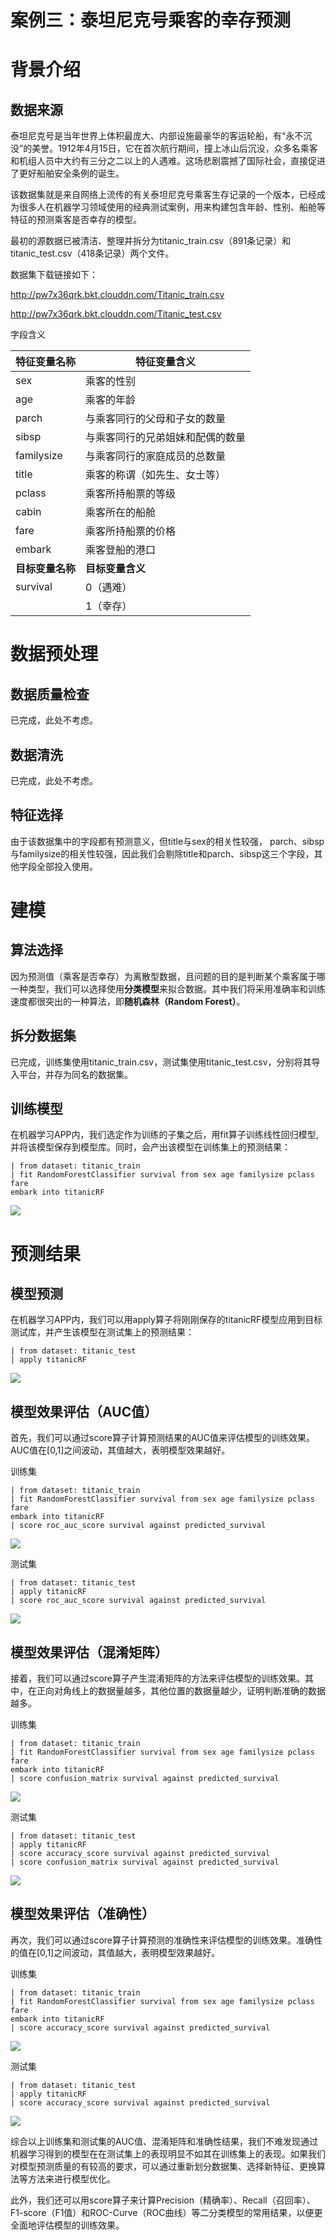 # 案例三：泰坦尼克号乘客的幸存预测

# 背景介绍

## 数据来源

泰坦尼克号是当年世界上体积最庞大、内部设施最豪华的客运轮船，有“永不沉没”的美誉。1912年4月15日，它在首次航行期间，撞上冰山后沉没，众多名乘客和机组人员中大约有三分之二以上的人遇难。这场悲剧震撼了国际社会，直接促进了更好船舶安全条例的诞生。

该数据集就是来自网络上流传的有关泰坦尼克号乘客生存记录的一个版本，已经成为很多人在机器学习领域使用的经典测试案例，用来构建包含年龄、性别、船舱等特征的预测乘客是否幸存的模型。

最初的源数据已被清洁、整理并拆分为titanic_train.csv（891条记录）和titanic_test.csv（418条记录）两个文件。

数据集下载链接如下：

<http://pw7x36qrk.bkt.clouddn.com/Titanic_train.csv>

<http://pw7x36qrk.bkt.clouddn.com/Titanic_test.csv>

字段含义

| **特征变量名称**  | **特征变量含义**                 |
|------------------|----------------------------------|
| sex              | 乘客的性别                       |
| age              | 乘客的年龄                       |
| parch            | 与乘客同行的父母和子女的数量     |
| sibsp            | 与乘客同行的兄弟姐妹和配偶的数量 |
| familysize       | 与乘客同行的家庭成员的总数量     |
| title            | 乘客的称谓（如先生、女士等）     |
| pclass           | 乘客所持船票的等级               |
| cabin            | 乘客所在的船舱                   |
| fare             | 乘客所持船票的价格               |
| embark           | 乘客登船的港口                   |
| **目标变量名称** | **目标变量含义**                 |
| survival         | 0（遇难）                        |
|                  | 1（幸存）                        |

# 数据预处理

## 数据质量检查

已完成，此处不考虑。

## 数据清洗

已完成，此处不考虑。

## 特征选择

由于该数据集中的字段都有预测意义，但title与sex的相关性较强，
parch、sibsp与familysize的相关性较强，因此我们会剔除title和parch、sibsp这三个字段，其他字段全部投入使用。

# 建模

## 算法选择

因为预测值（乘客是否幸存）为离散型数据，且问题的目的是判断某个乘客属于哪一种类型，我们可以选择使用**分类模型**来拟合数据。其中我们将采用准确率和训练速度都很突出的一种算法，即**随机森林（Random Forest）**。

## 拆分数据集

已完成，训练集使用titanic_train.csv，测试集使用titanic_test.csv，分别将其导[](http://)入平台，并存为同名的数据集。

## 训练模型

在机器学习APP内，我们选定作为训练的子集之后，用fit算子训练线性回归模型,
并将该模型保存到模型库。同时，会产出该模型在训练集上的预测结果：

```
| from dataset: titanic_train
| fit RandomForestClassifier survival from sex age familysize pclass fare
embark into titanicRF
```

![](https://dn-odum9helk.qbox.me/Fi_Pb17oiJf0qq_PzWCo9R6xeFBP)

# 预测结果

## 模型预测

在机器学习APP内，我们可以用apply算子将刚刚保存的titanicRF模型应用到目标测试库，并产生该模型在测试集上的预测结果：

```
| from dataset: titanic_test
| apply titanicRF
```

![](https://dn-odum9helk.qbox.me/FrjPcp00fuGJDsIGlu0mp7RDdbOA)


## 模型效果评估（AUC值）

首先，我们可以通过score算子计算预测结果的AUC值来评估模型的训练效果。AUC值在[0,1]之间波动，其值越大，表明模型效果越好。

训练集

```
| from dataset: titanic_train
| fit RandomForestClassifier survival from sex age familysize pclass fare
embark into titanicRF
| score roc_auc_score survival against predicted_survival
```

![](https://dn-odum9helk.qbox.me/FnXHKJ_fv0vqSSSJlzdLaBuHEStC)

测试集

```
| from dataset: titanic_test
| apply titanicRF
| score roc_auc_score survival against predicted_survival
```

![](https://dn-odum9helk.qbox.me/Fm4bYGdJqvOFvzZ_IsWQ2Ja7gV5U)


## 模型效果评估（混淆矩阵）

接着，我们可以通过score算子产生混淆矩阵的方法来评估模型的训练效果。其中，在正向对角线上的数据量越多，其他位置的数据量越少，证明判断准确的数据越多。

训练集

```
| from dataset: titanic_train
| fit RandomForestClassifier survival from sex age familysize pclass fare
embark into titanicRF
| score confusion_matrix survival against predicted_survival
```

![](https://dn-odum9helk.qbox.me/FvIy-0y1fa8vM86gudWVSdboaOEC)

测试集

```
| from dataset: titanic_test
| apply titanicRF
| score accuracy_score survival against predicted_survival
| score confusion_matrix survival against predicted_survival
```

![](https://dn-odum9helk.qbox.me/FgRgW8_HUkc3IHk_pPL7p_lOljLq)


## 模型效果评估（准确性）

再次，我们可以通过score算子计算预测的准确性来评估模型的训练效果。准确性的值在[0,1]之间波动，其值越大，表明模型效果越好。

训练集

```
| from dataset: titanic_train
| fit RandomForestClassifier survival from sex age familysize pclass fare
embark into titanicRF
| score accuracy_score survival against predicted_survival
```

![](https://dn-odum9helk.qbox.me/FomxW4Ut_ZzLdgIfZWXDWdJxX5Di)

测试集

```
| from dataset: titanic_test
| apply titanicRF
| score accuracy_score survival against predicted_survival
```

![](https://dn-odum9helk.qbox.me/Ft28qUDbg8LNqfwBbM9iRkcRTVnI)


综合以上训练集和测试集的AUC值、混淆矩阵和准确性结果，我们不难发现通过机器学习得到的模型在在测试集上的表现明显不如其在训练集上的表现。如果我们对模型预测质量的有较高的要求，可以通过重新划分数据集、选择新特征、更换算法等方法来进行模型优化。

此外，我们还可以用score算子来计算Precision（精确率）、Recall（召回率）、F1-score（F1值）和ROC-Curve（ROC曲线）等二分类模型的常用结果，以便更全面地评估模型的训练效果。
